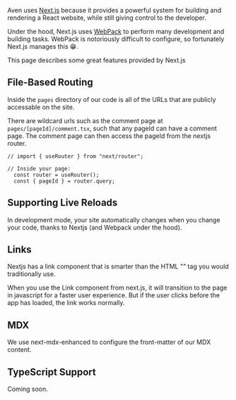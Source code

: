 Aven uses [Next.js](https://nextjs.org/) because it provides a powerful system for building and rendering a React website, while still giving control to the developer.

Under the hood, Next.js uses [WebPack](https://webpack.js.org/) to perform many development and building tasks. WebPack is notoriously difficult to configure, so fortunately Next.js manages this 😁.

This page describes some great features provided by Next.js

## File-Based Routing

Inside the `pages` directory of our code is all of the URLs that are publicly accessable on the site.

There are wildcard urls such as the comment page at `pages/[pageId]/comment.tsx`, such that any pageId can have a comment page. The comment page can then access the pageId from the nextjs router.

```
// import { useRouter } from "next/router";

// Inside your page:
  const router = useRouter();
  const { pageId } = router.query;
```

## Supporting Live Reloads

In development mode, your site automatically changes when you change your code, thanks to Nextjs (and Webpack under the hood).

## Links

Nextjs has a link component that is smarter than the HTML "<a>" tag you would traditionally use.

When you use the Link component from next.js, it will transition to the page in javascript for a faster user experience. But if the user clicks before the app has loaded, the link works normally.


## MDX

We use next-mdx-enhanced to configure the front-matter of our MDX content.

## TypeScript Support

Coming soon.

<!--- © Aven LLC and Aven Contributors. Licensed under Creative Commons CC BY-NC-SA 4.0 https://creativecommons.org/licenses/by-nc-sa/4.0/ -->
